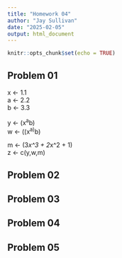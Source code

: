 ```yaml
---
title: "Homework 04"
author: "Jay Sullivan"
date: "2025-02-05"
output: html_document
---
```


```r
knitr::opts_chunk$set(echo = TRUE)
```

## Problem 01


x <- 1.1   
a <- 2.2   
b <- 3.3   


y <- (x^a^b)   
w <- ((x^a)^b)   


m <- (3*x^3 + 2*x^2 + 1)   
z <- c(y,w,m)   


## Problem 02


## Problem 03


## Problem 04

## Problem 05

